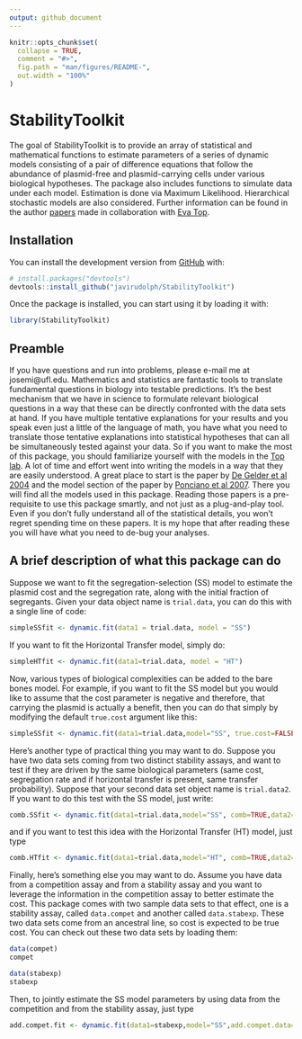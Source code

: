 ```yaml
---
output: github_document
---
```


<!-- README.md is generated from README.Rmd. Please edit that file -->

```r
knitr::opts_chunk$set(
  collapse = TRUE,
  comment = "#>",
  fig.path = "man/figures/README-",
  out.width = "100%"
)
```

# StabilityToolkit

<!-- badges: start -->
<!-- badges: end -->

The goal of StabilityToolkit is to provide an array of statistical and mathematical functions to estimate parameters of a series of dynamic models consisting of a pair of difference equations that follow the abundance of plasmid-free and plasmid-carrying cells under various biological hypotheses. The package also includes functions to simulate data under each model. Estimation is done via Maximum Likelihood. Hierarchical stochastic models are also considered. Further information can be found in the author [papers](http://people.clas.ufl.edu/josemi/papers/) made in collaboration with [Eva Top](http://www.thetoplab.org/).


## Installation

You can install the development version from [GitHub](https://github.com/) with:

``` r
# install.packages("devtools")
devtools::install_github("javirudolph/StabilityToolkit")
```

Once the package is installed, you can start using it by loading it with:

```r
library(StabilityToolkit)
```


## Preamble

If you have questions and run into problems, please e-mail me at josemi@ufl.edu. Mathematics and statistics are fantastic tools to translate fundamental questions in biology into testable predictions. It's the best mechanism that we have in science to formulate relevant biological
questions in a way that these can be directly confronted with the data sets at hand. If you have multiple tentative explanations for your results and you speak even just a little of the language of math, you have what you need to translate those tentative explanations into
statistical hypotheses that can all be simultaneously tested against your data. So if you want to make the most of this package, you should familiarize yourself with the models in the [Top lab](http://www.thetoplab.org/). A lot of time and effort went into writing the models in a way that they are easily understood. A great place to start is the paper by [De Gelder et al 2004](https://www.genetics.org/content/168/3/1131) and the model
section of the paper by [Ponciano et al 2007](https://doi.org/10.1534/genetics.106.061937). There you will find all the models used in this
package. Reading those papers is a pre-requisite to use this package smartly, and not just as a plug-and-play tool. Even if you don't fully understand all of the statistical details, you won't regret spending time on these papers. It is my hope that after reading these you will have what you need to de-bug your analyses. 

## A brief description of what this package can do

Suppose we want to fit the segregation-selection (SS) model to estimate the
plasmid cost and the segregation rate, along with the initial fraction of segregants. Given
your data object name is `trial.data`, you can do this with a single line of code:

```r
simpleSSfit <- dynamic.fit(data1 = trial.data, model = "SS")
```

If you want to fit the Horizontal Transfer model, simply do:

```r
simpleHTfit <- dynamic.fit(data1=trial.data, model = "HT")
```

Now, various types of biological complexities can be added to the bare bones model.  For example, if you want to fit the SS model but you would like to assume that the cost parameter is negative and therefore, that carrying the plasmid is actually a benefit, then you can do that simply by modifying the default `true.cost` argument like this:
```r
simpleSSfit <- dynamic.fit(data1=trial.data,model="SS", true.cost=FALSE)
```

Here's another type of practical thing you may want to do. Suppose you have two data sets coming from two distinct stability assays, and want to test if they are driven by the same biological parameters (same cost, segregation rate and if horizontal transfer is present, same transfer probability). Suppose that your second data set object name is `trial.data2`. If you want to do this test with the SS model, just write:
```r
comb.SSfit <- dynamic.fit(data1=trial.data,model="SS", comb=TRUE,data2=trial.data2)
```
and if you want to test this idea with the Horizontal Transfer (HT) model, just type 
```r
comb.HTfit <- dynamic.fit(data1=trial.data,model="HT", comb=TRUE,data2=trial.data2)
```

Finally, here's something else you may want to do. Assume you have data from a competition assay and from a stability assay and you want to leverage the information in the competition assay to better estimate the cost.  This package comes with two sample data sets to that effect, one is a stability assay, called `data.compet` and another called `data.stabexp`. These two data sets come from an ancestral line, so cost is expected to be true cost.  You can check out these two data sets by loading them:

```r
data(compet)
compet

data(stabexp)
stabexp
```

Then, to jointly estimate the SS model parameters by using data from the competition and from the stability assay, just type
```r
add.compet.fit <- dynamic.fit(data1=stabexp,model="SS",add.compet.data=TRUE, data2=compet)
```




